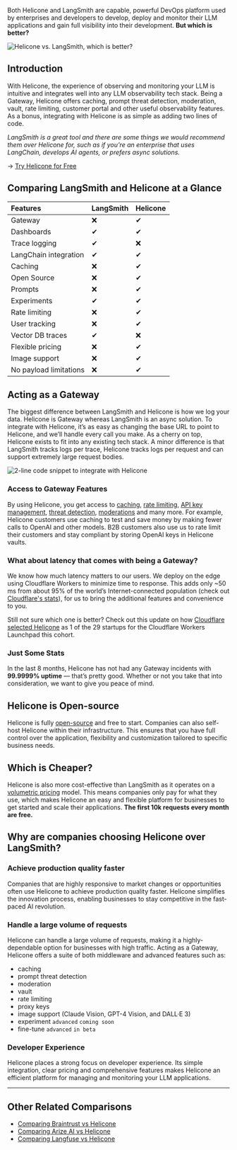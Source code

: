Both Helicone and LangSmith are capable, powerful DevOps platform used by enterprises and developers to develop, deploy and monitor their LLM applications and gain full visibility into their development. **But which is better?**

![Helicone vs. LangSmith, which is better?](/static/blog/langsmith-vs-helicone/cover-image.webp)

## Introduction

With Helicone, the experience of observing and monitoring your LLM is intuitive and integrates well into any LLM observability tech stack. Being a Gateway, Helicone offers caching, prompt threat detection, moderation, vault, rate limiting, customer portal and other useful observability features. As a bonus, integrating with Helicone is as simple as adding two lines of code.

_LangSmith is a great tool and there are some things we would recommend them over Helicone for, such as if you’re an enterprise that uses LangChain, develops AI agents, or prefers async solutions._

→ <a href="https://us.helicone.ai/signup" target="_blank" rel="noopener">Try Helicone for Free</a>

## Comparing LangSmith and Helicone at a Glance

| Features               | LangSmith | Helicone |
| :--------------------- | :-------- | :------- |
| Gateway                | ❌        | ✔        |
| Dashboards             | ✔         | ✔        |
| Trace logging          | ✔         | ❌       |
| LangChain integration  | ✔         | ✔        |
| Caching                | ❌        | ✔        |
| Open Source            | ❌        | ✔        |
| Prompts                | ❌        | ✔        |
| Experiments            | ✔         | ✔        |
| Rate limiting          | ❌        | ✔        |
| User tracking          | ❌        | ✔        |
| Vector DB traces       | ✔         | ❌       |
| Flexible pricing       | ❌        | ✔        |
| Image support          | ❌        | ✔        |
| No payload limitations | ❌        | ✔        |

## Acting as a Gateway

The biggest difference between LangSmith and Helicone is how we log your data. Helicone is Gateway whereas LangSmith is an async solution. To integrate with Helicone, it’s as easy as changing the base URL to point to Helicone, and we’ll handle every call you make. As a cherry on top, Helicone exists to fit into any existing tech stack. A minor difference is that LangSmith tracks logs per trace, Helicone tracks logs per request and can support extremely large request bodies.

![2-line code snippet to integrate with Helicone](/static/blog/langsmith-vs-helicone/code.webp)

### Access to Gateway Features

By using Helicone, you get access to <a href="https://docs.helicone.ai/features/advanced-usage/caching" target="_blank" rel="noopener">caching</a>, <a href="https://docs.helicone.ai/features/advanced-usage/custom-rate-limits" target="_blank" rel="noopener">rate limiting</a>, <a href="https://docs.helicone.ai/features/advanced-usage/vault" target="_blank" rel="noopener">API key management</a>, <a href="https://docs.helicone.ai/features/advanced-usage/llm-security" target="_blank" rel="noopener">threat detection</a>, <a href="https://docs.helicone.ai/features/advanced-usage/moderations" target="_blank" rel="noopener">moderations</a> and many more. For example, Helicone customers use caching to test and save money by making fewer calls to OpenAI and other models. B2B customers also use us to rate limit their customers and stay compliant by storing OpenAI keys in Helicone vaults.

### What about latency that comes with being a Gateway?

We know how much latency matters to our users. We deploy on the edge using Cloudflare Workers to minimize time to response. This adds only ~50 ms from about 95% of the world’s Internet-connected population (check out <a href="https://www.cloudflare.com/network/" target="_blank" rel="noopener">Cloudflare's stats</a>), for us to bring the additional features and convenience to you.

Still not sure which one is better? Check out this update on how <a href="https://blog.cloudflare.com/2024-community-update" target="_blank" rel="noopener"> Cloudflare selected Helicone</a> as 1 of the 29 startups for the Cloudflare Workers Launchpad this cohort.

### Just Some Stats

In the last 8 months, Helicone has not had any Gateway incidents with **99.9999% uptime** — that’s pretty good. Whether or not you take that into consideration, we want to give you peace of mind.

## Helicone is Open-source

Helicone is fully <a href="https://github.com/helicone/helicone" target="_blank" rel="noopener">open-source</a> and free to start. Companies can also self-host Helicone within their infrastructure. This ensures that you have full control over the application, flexibility and customization tailored to specific business needs.

## Which is Cheaper?

Helicone is also more cost-effective than LangSmith as it operates on a <a href="https://www.helicone.ai/pricing" target="_blank" rel="noopener">volumetric pricing</a> model. This means companies only pay for what they use, which makes Helicone an easy and flexible platform for businesses to get started and scale their applications. **The first 10k requests every month are free.**

## Why are companies choosing Helicone over LangSmith?

### Achieve production quality faster

Companies that are highly responsive to market changes or opportunities often use Helicone to achieve production quality faster. Helicone simplifies the innovation process, enabling businesses to stay competitive in the fast-paced AI revolution.

### Handle a large volume of requests

Helicone can handle a large volume of requests, making it a highly-dependable option for businesses with high traffic. Acting as a Gateway, Helicone offers a suite of both middleware and advanced features such as:

- caching
- prompt threat detection
- moderation
- vault
- rate limiting
- proxy keys
- image support (Claude Vision, GPT-4 Vision, and DALL·E 3)
- experiment `advanced` `coming soon`
- fine-tune `advanced` `in beta`

### Developer Experience

Helicone places a strong focus on developer experience. Its simple integration, clear pricing and comprehensive features makes Helicone an efficient platform for managing and monitoring your LLM applications.

---

## Other Related Comparisons

- <a href="/blog/braintrust-alternatives" rel="noopener" target="_blank">
    Comparing Braintrust vs Helicone
  </a>
- <a href="/blog/best-arize-alternatives" rel="noopener" target="_blank">
    Comparing Arize AI vs Helicone
  </a>
- <a href="/blog/best-langfuse-alternatives" rel="noopener" target="_blank">
    Comparing Langfuse vs Helicone
  </a>

<CallToAction
  title="Stay ahead with Helicone"
  description="Track your LLM usage, optimize costs, improve your prompts, and scale your LLM app with Helicone."
  primaryButtonText="Try Helicone for free"
  primaryButtonLink="https://www.helicone.ai/signup"
  secondaryButtonText="Contact us"
  secondaryButtonLink="https://www.helicone.ai/contact"
/>

<Questions />
